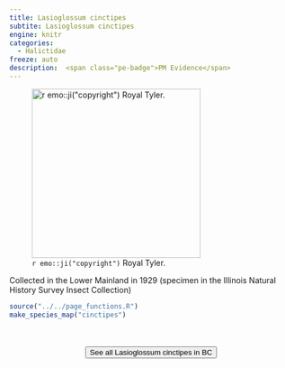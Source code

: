 ```yaml
---
title: Lasioglossum cinctipes
subtite: Lasioglossum cinctipes
engine: knitr
categories:
  - Halictidae
freeze: auto
description:  <span class="pe-badge">PM Evidence</span>
---
```

![`r emo::ji("copyright")` Royal Tyler.](https://inaturalist-open-data.s3.amazonaws.com/photos/60918516/large.jpg){height=300}

Collected in the Lower Mainland in 1929 (specimen in the Illinois Natural History Survey Insect Collection)



```r
source("../../page_functions.R")
make_species_map("cinctipes")
```
<br><br>
<center>


<a href="https://inaturalist.ca/observations?place_id=any&subview=map&taxon_id=199106"><button type="button" class="btn btn-secondary">See all Lasioglossum cinctipes in BC <i class="fa-solid fa-arrow-up-right-from-square"></i> </button></a>
</center>
